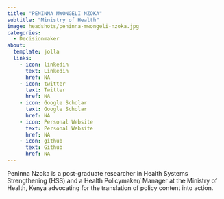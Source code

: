 ```yaml
---
title: "PENINNA MWONGELI NZOKA"
subtitle: "Ministry of Health"
image: headshots/peninna-mwongeli-nzoka.jpg
categories:
  - Decisionmaker
about:
  template: jolla
  links:
    - icon: linkedin
      text: Linkedin
      href: NA
    - icon: twitter
      text: Twitter
      href: NA
    - icon: Google Scholar
      text: Google Scholar
      href: NA
    - icon: Personal Website
      text: Personal Website
      href: NA
    - icon: github
      text: Github
      href: NA
---
```


Peninna Nzoka is a post-graduate researcher in Health Systems Strengthening (HSS) and a Health Policymaker/ Manager at the Ministry of Health, Kenya advocating for the translation of policy content into action.
